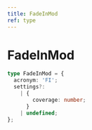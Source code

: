 ```yaml
---
title: FadeInMod
ref: type
---
```


# FadeInMod

```ts
type FadeInMod = {
  acronym: 'FI';
  settings?:
    | {
        coverage: number;
      }
    | undefined;
};
```
